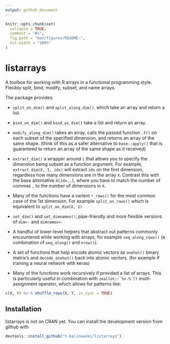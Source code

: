 ```yaml
---
output: github_document
---
```


<!-- README.md is generated from README.Rmd. Please edit that file -->

```r
knitr::opts_chunk$set(
  collapse = TRUE,
  comment = "#>",
  fig.path = "man/figures/README-",
  out.width = "100%"
)
```
# listarrays
A toolbox for working with R arrays in a functional programming style. Flexibly
split, bind, modify, subset, and name arrays.

The package provides:

+  `split_on_dim()` and `split_along_dim()`, which take an array and return a list.
    
+  `bind_on_dim()` and `bind_as_dim()` take a list and return an array.
    
+  `modify_along_dim()` takes an array, calls the passed function `.f()` on each
    subset of the specified dimension, and returns an array of the same shape.
    (think of this as a safer alternative to `base::apply()` that is guaranteed 
    to return an array of the same shape as it received)
    
+  `extract_dim()` a wrapper around `[` that allows you to specify the dimension 
   being subset as a function argument. For example, `extract_dim(X, 1, idx)`
   will extract `idx` on the first dimension, regardless how many dimensions are in 
   the array `X`.  Contrast this with the base alternative `X[idx,,]`, where you
   have to match the number of commas `,` to the number of dimensions in `X`.
    
+  Many of the functions have a varient `*_rows()` for the most common case
   of the 1st dimension. For example `split_on_rows()` which is equivalent to
   `split_on_dim(X, 1)`
    
*  `set_dim()` and `set_dimnames()`, pipe-friendly and more flexible
    versions of `dim<-` and `dimnames<-`
    
*  A handful of lower-level helpers that abstract out patterns commonly
   encountered while working with arrays, for example `seq_along_rows()` (a
   combination of `seq_along()` and `nrow()`).

*  A set of functions that help encode atomic vectors as `onehot()` binary
   matrix's and `decode_onehot()` back into atomic vectors. (for example if
   training a neural network with keras)

*  Many of the functions work recursively if provided a list of arrays. This is
   particularly useful in combination with ``` zeallot::`%<-%`() ``` multi-assignment
   operator, which allows for patterns like:
``` R
c(X, Y) %<-% shuffle_rows(X, Y, in_sync = TRUE)
```


## Installation

listarrays is not on CRAN yet. You can install the development version from github with

``` r
devtools::install_github("t-kalinowski/listarrays")
```





